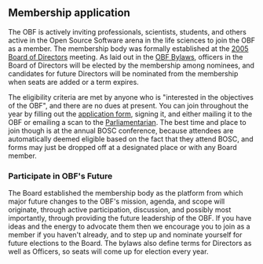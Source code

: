 == Membership application ==
The OBF is actively inviting professionals, scientists, students, and others active in the Open Source Software arena in the life sciences to join the OBF as a member. The membership body was formally established at the [[Minutes:2005_BOSC_Meeting|2005 Board of Directors]] meeting. As laid out in the [http://news.open-bio.org/archives/uploads/OBF-Election-Bylaws-1.pdf OBF Bylaws], officers in the Board of Directors will be elected by the membership among nominees, and candidates for future Directors will be nominated from the membership when seats are added or a term expires.

The eligibility criteria are met by anyone who is &quot;interested in the objectives of the OBF&quot;, and there are no dues at present. You can join throughout the year by filling out the [[:Image:OBF_Membership_Form.pdf|application form]], signing it, and either mailing it to the OBF or emailing a scan to the [[bp:Hilmar Lapp|Parliamentarian]]. The best time and place to join though is at the annual BOSC conference, because attendees are automatically deemed eligible based on the fact that they attend BOSC, and forms may just be dropped off at a designated place or with any Board member.

=== Participate in OBF's Future ===
The Board established the membership body as the platform from which major future changes to the OBF's mission, agenda, and scope will originate, through active participation, discussion, and possibly most importantly, through providing the future leadership of the OBF. If you have ideas and the energy to advocate them then we encourage you to join as a member if you haven't already, and to step up and nominate yourself for future elections to the Board. The bylaws also define terms for Directors as well as Officers, so seats will come up for election every year.